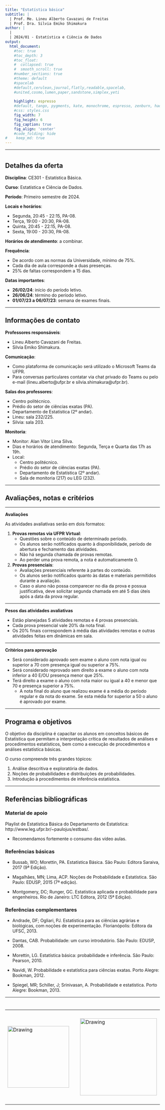 ```yaml
---
title: "Estatística básica"
subtitle: |
  | Prof. Me. Lineu Alberto Cavazani de Freitas
  | Prof. Dra. Silvia Emiko Shimakura
author: |
  |
  | 2024/01 - Estatística e Ciência de Dados
output:
  html_document:                    
    #toc: true                       
    #toc_depth: 3                    
    #toc_float:                      
    #  collapsed: true
    #  smooth_scroll: true
    #number_sections: true           
    #theme: default
    #spacelab
    #default,cerulean,journal,flatly,readable,spacelab,
    #united,cosmo,lumen,paper,sandstone,simplex,yeti
    
    highlight: espresso
    #default, tango, pygments, kate, monochrome, espresso, zenburn, haddock, and textmate
    #css: styles.css                
    fig_width: 7                    
    fig_height: 6                   
    fig_caption: true               
    fig_align: 'center'
    #code_folding: hide              
#    keep_md: true
---
```


---

# {.tabset .tabset-fade .tabset-pills}

## Detalhes da oferta

**Disciplina**: CE301 - Estatística Básica.

**Curso**: Estatística e Ciência de Dados.

**Período**: Primeiro semestre de 2024.

**Locais e horários**:

  - Segunda, 20:45 - 22:15, PA-08.
  - Terça, 19:00 - 20:30, PA-08.
  - Quinta, 20:45 - 22:15, PA-08.
  - Sexta, 19:00 - 20:30, PA-08.

**Horários de atendimento**: a combinar.

**Frequência**: 

  - De acordo com as normas da Universidade, mínimo de 75%.
  - Cada dia de aula corresponde a duas presenças.
  - 25% de faltas correspondem a 15 dias.

**Datas importantes**:

  - **26/02/24**: início do período letivo.
  - **26/06/24**: término do período letivo.
  - **01/07/23 a 06/07/23**: semana de exames finais.

---

## Informações de contato

**Professores responsáveis**: 

  - Lineu Alberto Cavazani de Freitas.
  - Silvia Emiko Shimakura.

**Comunicação**: 

  - Como plataforma de comunicação será utilizado o Microsoft Teams da UFPR.
  - Para conversas particulares contatar via chat privado do Teams ou pelo e-mail (lineu.alberto@ufpr.br e silvia.shimakura@ufpr.br).

**Salas dos professores**:

  - Centro politécnico.
  - Prédio do setor de ciências exatas (PA).
  - Departamento de Estatística (2º andar).
  - Lineu: sala 232/225.
  - Silvia: sala 203.

**Monitoria**:

 - Monitor: Alan Vitor Lima Silva.
 - Dias e horários de atendimento: Segunda, Terça e Quarta das 17h as 19h.
 - Local: 
    - Centro politécnico.
    - Prédio do setor de ciências exatas (PA).
    - Departamento de Estatística (2º andar).
    - Sala de monitoria (217) ou LEG (232).

---

## Avaliações, notas e critérios

---

**Avaliações**

As atividades avaliativas serão em dois formatos:

1. **Provas remotas via UFPR Virtual**:
    - Questões sobre o conteúdo de determinado período.
    - Os alunos serão notificados quanto à disponibilidade, período de abertura e fechamento das atividades.
    - Não há segunda chamada de provas remotas.
    - Ao perder uma prova remota, a nota é automaticamente 0.
    
2. **Provas presenciais**:
    - Avaliações presenciais referente à partes do conteúdo.
    - Os alunos serão notificados quanto às datas e materiais permitidos durante a avaliação.
    - Caso o aluno não possa comparecer no dia da prova e possua justificativa, deve solicitar segunda chamada em até 5 dias úteis após a data da prova regular.

---

**Pesos das atividades avaliativas**

 - Estão planejadas 5 atividades remotas e 4 provas presenciais.
 - Cada prova presencial vale 20% da nota final.
 - Os 20% finais correspondem à média das atividades remotas e outras atividades feitas em dinâmicas em sala.

---

**Critérios para aprovação**

 - Será considerado aprovado sem exame o aluno com nota igual ou superior a 70 com presença igual ou superior a 75%.
 - Será considerado reprovado sem direito a exame o aluno com nota inferior a 40 E/OU presença menor que 25%.
 - Terá direito a exame o aluno com nota maior ou igual a 40 e menor que 70 e presença superior a 75%.
    - A nota final do aluno que realizou exame é a média do período regular e da nota do exame. Se esta média for superior a 50 o aluno é aprovado por exame.
        
---

## Programa e objetivos

O objetivo da disciplina é capacitar os alunos em conceitos básicos de Estatística que permitam a interpretação crítica de resultados de análises e procedimentos estatísticos, bem como a execução de procedimentos e análises estatística básicas. 

O curso compreende três grandes tópicos:

 1. Análise descritiva e exploratória de dados.
 2. Noções de probabilidades e distribuições de probabilidades.
 3. Introdução à procedimentos de inferência estatística.

---

## Referências bibliográficas

### Material de apoio

Playlist de Estatística Básica do Departamento de Estatística: http://www.leg.ufpr.br/~paulojus/estbas/.
    
  - Recomendamos fortemente o consumo das vídeo aulas.

### Referências básicas

 - Bussab, WO; Morettin, PA. Estatística Básica. São Paulo: Editora Saraiva, 2017 (9ª Edição).

 - Magalhães, MN; Lima, ACP. Noções de Probabilidade e Estatística. São Paulo: EDUSP, 2015 (7ª edição).

 - Montgomery, DC; Runger, GC. Estatística aplicada e probabilidade para engenheiros. Rio de Janeiro: LTC Editora, 2012 (5ª Edição).

### Referências complementares
 
 - Andrade, DF; Ogliari, PJ. Estatística para as ciências agrárias e biológicas, com noções de experimentação. Florianópolis: Editora da UFSC, 2013.

 - Dantas, CAB. Probabilidade: um curso introdutório. São Paulo: EDUSP, 2008.

 - Morettin, LG. Estatística básica: probabilidade e inferência. São Paulo: Pearson, 2010.

 - Navidi, W. Probabilidade e estatística para ciências exatas. Porto Alegre: Bookman, 2012.

 - Spiegel, MR; Schiller, J; Srinivasan, A. Probabilidade e estatística. Porto Alegre: Bookman, 2013.

---

# 

<center>

<table><tr>

<td> <img src="img/ufpr-transparent-600px.png" alt="Drawing" style="width: 200px;"/> </td>

<td> &nbsp; &nbsp; &nbsp; &nbsp; &nbsp; &nbsp; </td>

<td> <img src="img/dest-texto-2.png" alt="Drawing" style="width: 250px;"/> </td>

<td> &nbsp; &nbsp; &nbsp; &nbsp; &nbsp; &nbsp; </td>

<td> <img src="img/leg.png" alt="Drawing" style="width: 300px;"/> </td>

</center>


<div class="tocify-extend-page" data-unique="tocify-extend-page" style="height: 0;"></div>